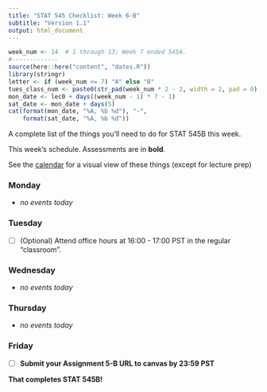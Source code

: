 ```yaml
---
title: "STAT 545 Checklist: Week 6-B"
subtitle: "Version 1.1"
output: html_document
---
```


```r
week_num <- 14  # 1 through 13; Week 7 ended 545A.
#-------------
source(here::here("content", "dates.R"))
library(stringr)
letter <- if (week_num <= 7) "A" else "B"
tues_class_num <- paste0(str_pad(week_num * 2 - 2, width = 2, pad = 0), letter)
mon_date <- lec0 + days((week_num - 1) * 7 - 1)
sat_date <- mon_date + days(5)
cat(format(mon_date, "%A, %b %d"), "-", 
    format(sat_date, "%A, %b %d"))
```

A complete list of the things you'll need to do for STAT 545B this week.

This week's schedule. Assessments are in __bold__. 

See the [calendar](https://stat545.stat.ubc.ca/calendar) for a visual view of these things (except for lecture prep)

### Monday

- _no events today_

### Tuesday

- [ ] (Optional) Attend office hours at 16:00 - 17:00 PST in the regular "classroom".

### Wednesday

- _no events today_

### Thursday

- _no events today_

### Friday

- [ ] __Submit your Assignment 5-B URL to canvas by 23:59 PST__

**That completes STAT 545B!**